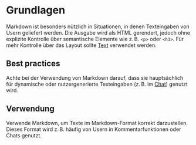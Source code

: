 # Grundlagen

Markdown ist besonders nützlich in Situationen, in denen Texteingaben von Usern
geliefert werden. Die Ausgabe wird als HTML gerendert, jedoch ohne explizite
Kontrolle über semantische Elemente wie z. B. `<p>` oder `<h1>`. Für mehr
Kontrolle über das Layout sollte [Text](/03-components/content/text/overview) verwendet
werden.

## Best practices

Achte bei der Verwendung von Markdown darauf, dass sie hauptsächlich für
dynamische oder nutzergenerierte Texteingaben (z. B. im
[Chat](/03-components/chat/chat/overview)) genutzt wird.

## Verwendung

Verwende Markdown, um Texte im Markdown-Format korrekt darzustellen. Dieses
Format wird z. B. häufig von Usern in Kommentarfunktionen oder Chats genutzt.
